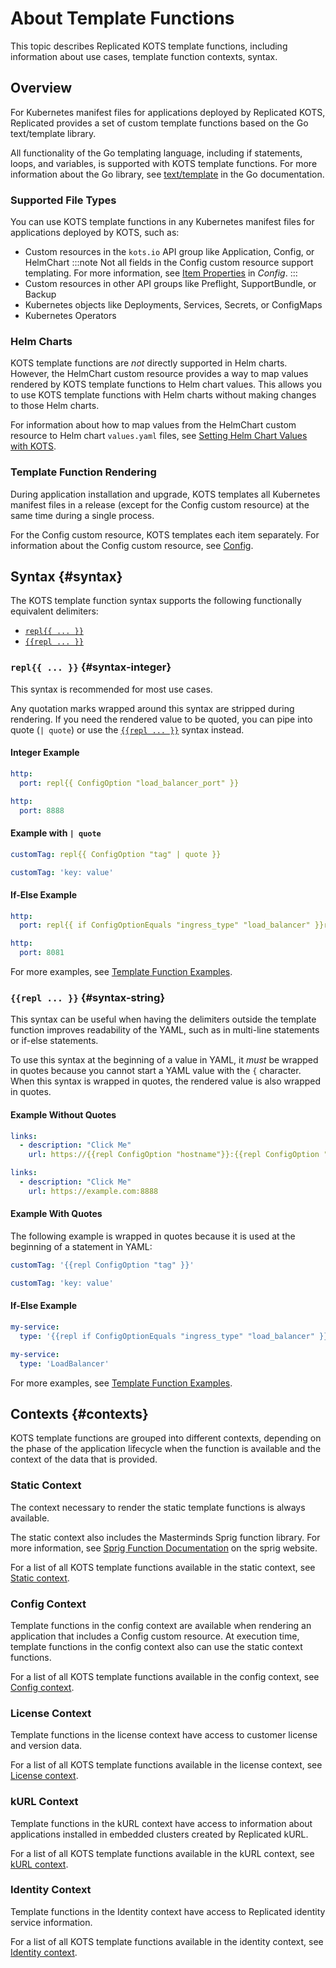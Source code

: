 
# About Template Functions

This topic describes Replicated KOTS template functions, including information about use cases, template function contexts, syntax.

## Overview

For Kubernetes manifest files for applications deployed by Replicated KOTS, Replicated provides a set of custom template functions based on the Go text/template library. 

<UseCases/>

All functionality of the Go templating language, including if statements, loops, and variables, is supported with KOTS template functions. For more information about the Go library, see [text/template](https://golang.org/pkg/text/template/) in the Go documentation.

### Supported File Types

You can use KOTS template functions in any Kubernetes manifest files for applications deployed by KOTS, such as:
* Custom resources in the `kots.io` API group like Application, Config, or HelmChart
  :::note
  Not all fields in the Config custom resource support templating. For more information, see [Item Properties](/reference/custom-resource-config#item-properties) in _Config_.
  :::
* Custom resources in other API groups like Preflight, SupportBundle, or Backup
* Kubernetes objects like Deployments, Services, Secrets, or ConfigMaps
* Kubernetes Operators

### Helm Charts

KOTS template functions are _not_ directly supported in Helm charts. However, the HelmChart custom resource provides a way to map values rendered by KOTS template functions to Helm chart values. This allows you to use KOTS template functions with Helm charts without making changes to those Helm charts.

For information about how to map values from the HelmChart custom resource to Helm chart `values.yaml` files, see [Setting Helm Chart Values with KOTS](/vendor/helm-optional-value-keys).

### Template Function Rendering

During application installation and upgrade, KOTS templates all Kubernetes manifest files in a release (except for the Config custom resource) at the same time during a single process.

For the Config custom resource, KOTS templates each item separately. For information about the Config custom resource, see [Config](/reference/custom-resource-config).

## Syntax {#syntax}

The KOTS template function syntax supports the following functionally equivalent delimiters:
* [`repl{{ ... }}`](#syntax-integer)
* [`{{repl ... }}`](#syntax-string)

### `repl{{ ... }}` {#syntax-integer}

This syntax is recommended for most use cases.

Any quotation marks wrapped around this syntax are stripped during rendering. If you need the rendered value to be quoted, you can pipe into quote (`| quote`) or use the [`{{repl ... }}`](#syntax-string) syntax instead.

#### Integer Example

```yaml
http:
  port: repl{{ ConfigOption "load_balancer_port" }}
```
```yaml
http:
  port: 8888
```  

#### Example with `| quote`

```yaml
customTag: repl{{ ConfigOption "tag" | quote }}
```
```yaml
customTag: 'key: value'
```

#### If-Else Example

```yaml
http:
  port: repl{{ if ConfigOptionEquals "ingress_type" "load_balancer" }}repl{{ ConfigOption "load_balancer_port" }}repl{{ else }}8081repl{{ end }}
```
```yaml
http:
  port: 8081
```

For more examples, see [Template Function Examples](/reference/template-functions-examples).

### `{{repl ... }}` {#syntax-string}

This syntax can be useful when having the delimiters outside the template function improves readability of the YAML, such as in multi-line statements or if-else statements.

To use this syntax at the beginning of a value in YAML, it _must_ be wrapped in quotes because you cannot start a YAML value with the `{` character. When this syntax is wrapped in quotes, the rendered value is also wrapped in quotes.

#### Example Without Quotes

```yaml
links:
  - description: "Click Me"
    url: https://{{repl ConfigOption "hostname"}}:{{repl ConfigOption "port"}}
```
```yaml
links:
  - description: "Click Me"
    url: https://example.com:8888
```

#### Example With Quotes

The following example is wrapped in quotes because it is used at the beginning of a statement in YAML:

```yaml
customTag: '{{repl ConfigOption "tag" }}'
```
```yaml
customTag: 'key: value'
```

#### If-Else Example
```yaml
my-service:
  type: '{{repl if ConfigOptionEquals "ingress_type" "load_balancer" }}LoadBalancer{{repl else }}ClusterIP{{repl end }}'
```
```yaml
my-service:
  type: 'LoadBalancer'
```

For more examples, see [Template Function Examples](/reference/template-functions-examples).

## Contexts {#contexts}

KOTS template functions are grouped into different contexts, depending on the phase of the application lifecycle when the function is available and the context of the data that is provided.

### Static Context

The context necessary to render the static template functions is always available.

The static context also includes the Masterminds Sprig function library. For more information, see [Sprig Function Documentation](http://masterminds.github.io/sprig/) on the sprig website.

For a list of all KOTS template functions available in the static context, see [Static context](template-functions-static-context).

### Config Context

Template functions in the config context are available when rendering an application that includes a Config custom resource.
At execution time, template functions in the config context also can use the static context functions.

For a list of all KOTS template functions available in the config context, see [Config context](template-functions-config-context).

### License Context

Template functions in the license context have access to customer license and version data.

For a list of all KOTS template functions available in the license context, see [License context](template-functions-license-context).

### kURL Context

Template functions in the kURL context have access to information about applications installed in embedded clusters created by Replicated kURL.

For a list of all KOTS template functions available in the kURL context, see [kURL context](template-functions-kurl-context).

### Identity Context

Template functions in the Identity context have access to Replicated identity service information.

For a list of all KOTS template functions available in the identity context, see [Identity context](template-functions-identity-context).
